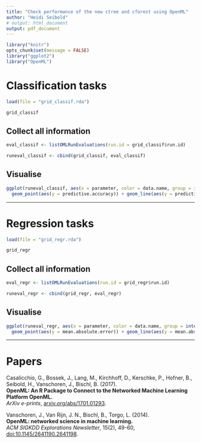 ```yaml
---
title: "Check performance of the new ctree and cforest using OpenML"
author: "Heidi Seibold"
# output: html_document
output: pdf_document
---
```


```r
library("knitr")
opts_chunk$set(message = FALSE)
library("ggplot2")
library("OpenML")
```




# Classification tasks

```r
load(file = "grid_classif.rda")
```
```r
grid_classif
```

## Collect all information
```r
eval_classif <- listOMLRunEvaluations(run.id = grid_classif$run.id)

runeval_classif <- cbind(grid_classif, eval_classif)
```

## Visualise
```r
ggplot(runeval_classif, aes(x = parameter, color = data.name, group = interaction(data.name, type), linetype = type)) +
  geom_point(aes(y = predictive.accuracy)) + geom_line(aes(y = predictive.accuracy))
```




-------------------------------------



# Regression tasks

```r
load(file = "grid_regr.rda")
```
```r
grid_regr
```

## Collect all information
```r
eval_regr <- listOMLRunEvaluations(run.id = grid_regr$run.id)

runeval_regr <- cbind(grid_regr, eval_regr)
```

## Visualise
```r
ggplot(runeval_regr, aes(x = parameter, color = data.name, group = interaction(data.name, type), linetype = type)) +
  geom_point(aes(y = mean.absolute.error)) + geom_line(aes(y = mean.absolute.error))
```




--------------------------------


# Papers

Casalicchio, G., Bossek, J., Lang, M., Kirchhoff, D., Kerschke, P., Hofner, B., Seibold, H., Vanschoren, J., Bischl, B. (2017).   
**OpenML: An R Package to Connect to the Networked Machine Learning Platform OpenML.**   
*ArXiv e-prints*, [arxiv.org/abs/1701.01293](https://arxiv.org/abs/1701.01293).
 
Vanschoren, J., Van Rijn, J. N., Bischl, B., Torgo, L. (2014).    
**OpenML: networked science in machine learning.**   
*ACM SIGKDD Explorations Newsletter*, 15(2), 49-60, 
[doi:10.1145/2641190.2641198](https://doi.org/10.1145/2641190.2641198).
